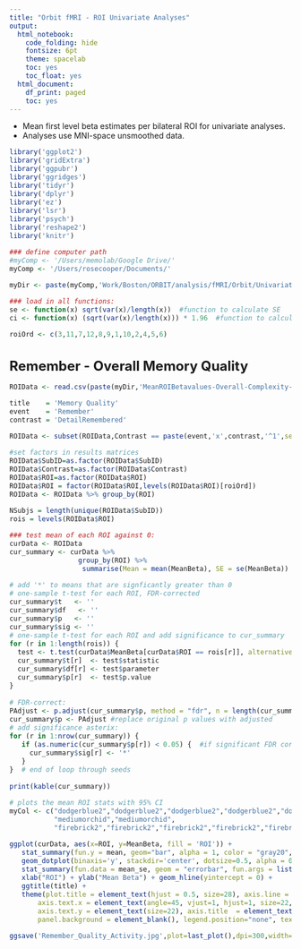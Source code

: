 ```yaml
---
title: "Orbit fMRI - ROI Univariate Analyses"
output:
  html_notebook:
    code_folding: hide
    fontsize: 6pt
    theme: spacelab
    toc: yes
    toc_float: yes
  html_document:
    df_print: paged
    toc: yes
---
```

<style type="text/css">
body{ /* Normal  */
      font-size: 14px}
td {  /* Table  */
  font-size: 12px}
h1.title {
  font-size: 30px}
h1 { /* Header 1 */
  font-size: 24px}
h2 { /* Header 2 */
    font-size: 20px}
h3 { /* Header 3 */
    font-size: 18px}
code.r{ /* Code block */
    font-size: 12px}
</style>

* Mean first level beta estimates per bilateral ROI for univariate analyses.    
* Analyses use MNI-space unsmoothed data.    

```r

library('ggplot2')
library('gridExtra')
library('ggpubr')
library('ggridges')
library('tidyr')
library('dplyr')
library('ez')
library('lsr')
library('psych')
library('reshape2')
library('knitr')

### define computer path
#myComp <- '/Users/memolab/Google Drive/'
myComp <- '/Users/rosecooper/Documents/'

myDir <- paste(myComp,'Work/Boston/ORBIT/analysis/fMRI/Orbit/Univariate/',sep = "")

### load in all functions:
se <- function(x) sqrt(var(x)/length(x))  #function to calculate SE
ci <- function(x) (sqrt(var(x)/length(x))) * 1.96  #function to calculate 95% SE

roiOrd <- c(3,11,7,12,8,9,1,10,2,4,5,6)
```

# Remember - Overall Memory Quality
```r

ROIData <- read.csv(paste(myDir,'MeanROIBetavalues-Overall-Complexity-noEmot.csv',sep=""), header = TRUE, sep = ",")

title    = 'Memory Quality'
event    = 'Remember'
contrast = 'DetailRemembered'

ROIData <- subset(ROIData,Contrast == paste(event,'x',contrast,'^1',sep=""))

#set factors in results matrices
ROIData$SubID=as.factor(ROIData$SubID)
ROIData$Contrast=as.factor(ROIData$Contrast)
ROIData$ROI=as.factor(ROIData$ROI)
ROIData$ROI = factor(ROIData$ROI,levels(ROIData$ROI)[roiOrd])
ROIData <- ROIData %>% group_by(ROI)

NSubjs = length(unique(ROIData$SubID))
rois = levels(ROIData$ROI)
```

```r

### test mean of each ROI against 0:
curData <- ROIData
cur_summary <- curData %>% 
                 group_by(ROI) %>%
                  summarise(Mean = mean(MeanBeta), SE = se(MeanBeta))

# add '*' to means that are signficantly greater than 0
# one-sample t-test for each ROI, FDR-corrected
cur_summary$t   <- ''
cur_summary$df   <- ''
cur_summary$p   <- ''
cur_summary$sig <- ''
# one-sample t-test for each ROI and add significance to cur_summary
for (r in 1:length(rois)) {
  test <- t.test(curData$MeanBeta[curData$ROI == rois[r]], alternative = "greater", mu=0)
  cur_summary$t[r]  <- test$statistic
  cur_summary$df[r] <- test$parameter
  cur_summary$p[r]  <- test$p.value
}
  
# FDR-correct:
PAdjust <- p.adjust(cur_summary$p, method = "fdr", n = length(cur_summary$p))
cur_summary$p <- PAdjust #replace original p values with adjusted
# add significance asterix:
for (r in 1:nrow(cur_summary)) {
   if (as.numeric(cur_summary$p[r]) < 0.05) {  #if significant FDR corrected, add asterix
     cur_summary$sig[r] <- '*'
   } 
}  # end of loop through seeds 
  
print(kable(cur_summary))
```

```r

# plots the mean ROI stats with 95% CI
myCol <- c("dodgerblue2","dodgerblue2","dodgerblue2","dodgerblue2","dodgerblue2",
           "mediumorchid","mediumorchid",
           "firebrick2","firebrick2","firebrick2","firebrick2","firebrick2")

ggplot(curData, aes(x=ROI, y=MeanBeta, fill = 'ROI')) + 
   stat_summary(fun.y = mean, geom="bar", alpha = 1, color = "gray20", fill = 'gray60') +
   geom_dotplot(binaxis='y', stackdir='center', dotsize=0.5, alpha = 0.8, fill = 'gray80') +
   stat_summary(fun.data = mean_se, geom = "errorbar", fun.args = list(mult = 1.96), width = 0.45, color = "black", size = 0.65) +
   xlab("ROI") + ylab("Mean Beta") + geom_hline(yintercept = 0) +
   ggtitle(title) +
   theme(plot.title = element_text(hjust = 0.5, size=28), axis.line = element_line(colour = "black"),
       axis.text.x = element_text(angle=45, vjust=1, hjust=1, size=22, colour=myCol), 
       axis.text.y = element_text(size=22), axis.title  = element_text(size=26),
       panel.background = element_blank(), legend.position="none", text = element_text(family="Helvetica"))

ggsave('Remember_Quality_Activity.jpg',plot=last_plot(),dpi=300,width=7.5,height=6)

```
